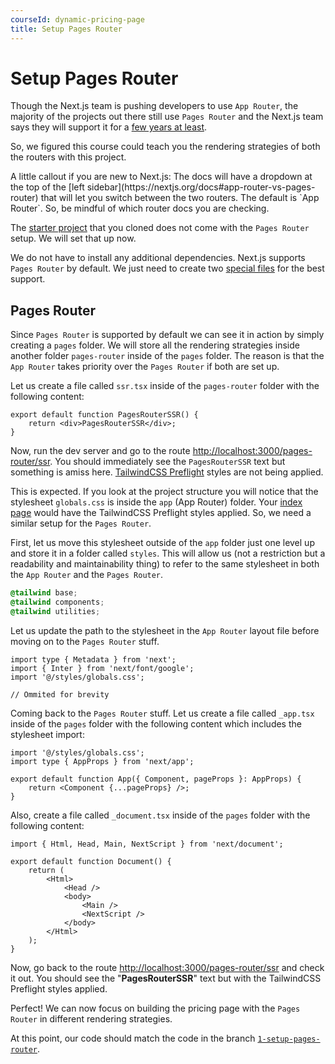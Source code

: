 ```yaml
---
courseId: dynamic-pricing-page
title: Setup Pages Router
---
```



# Setup Pages Router

Though the Next.js team is pushing developers to use `App Router`, the majority of the projects out there still use `Pages Router` and the Next.js team says they will support it for a [few years at least](https://github.com/vercel/next.js/discussions/56655).

So, we figured this course could teach you the rendering strategies of both the routers with this project.

<Callout type='warn'>
	A little callout if you are new to Next.js: The docs will have a dropdown at
	the top of the [left
	sidebar](https://nextjs.org/docs#app-router-vs-pages-router) that will let you
	switch between the two routers. The default is `App Router`. So, be mindful of
	which router docs you are checking.
</Callout>

The [starter project](https://github.com/Frontend-Hire/dynamic-pricing-page-next) that you cloned does not come with the `Pages Router` setup. We will set that up now.

We do not have to install any additional dependencies. Next.js supports `Pages Router` by default. We just need to create two [special files](https://nextjs.org/docs/getting-started/project-structure#special-files) for the best support.

## Pages Router

Since `Pages Router` is supported by default we can see it in action by simply creating a `pages` folder. We will store all the rendering strategies inside another folder `pages-router` inside of the `pages` folder. The reason is that the `App Router` takes priority over the `Pages Router` if both are set up.

Let us create a file called `ssr.tsx` inside of the `pages-router` folder with the following content:

```tsx title="src/pages/pages-router/ssr.tsx" {1-3}
export default function PagesRouterSSR() {
	return <div>PagesRouterSSR</div>;
}
```

Now, run the dev server and go to the route [http://localhost:3000/pages-router/ssr](http://localhost:3000/pages-router/ssr). You should immediately see the `PagesRouterSSR` text but something is amiss here. [TailwindCSS Preflight](https://tailwindcss.com/docs/preflight) styles are not being applied.

This is expected. If you look at the project structure you will notice that the stylesheet `globals.css` is inside the `app` (App Router) folder. Your [index page](http://localhost:3000/) would have the TailwindCSS Preflight styles applied. So, we need a similar setup for the `Pages Router`.

First, let us move this stylesheet outside of the `app` folder just one level up and store it in a folder called `styles`. This will allow us (not a restriction but a readability and maintainability thing) to refer to the same stylesheet in both the `App Router` and the `Pages Router`.

```css title="src/styles/globals.css" {1-3}
@tailwind base;
@tailwind components;
@tailwind utilities;
```

Let us update the path to the stylesheet in the `App Router` layout file before moving on to the `Pages Router` stuff.

```tsx title="src/app/layout.tsx" {3}
import type { Metadata } from 'next';
import { Inter } from 'next/font/google';
import '@/styles/globals.css';

// Ommited for brevity
```

Coming back to the `Pages Router` stuff. Let us create a file called `_app.tsx` inside of the `pages` folder with the following content which includes the stylesheet import:

```tsx title="src/pages/_app.tsx" {1-6}
import '@/styles/globals.css';
import type { AppProps } from 'next/app';

export default function App({ Component, pageProps }: AppProps) {
	return <Component {...pageProps} />;
}
```

Also, create a file called `_document.tsx` inside of the `pages` folder with the following content:

```tsx title="src/pages/_document.tsx" {1-13}
import { Html, Head, Main, NextScript } from 'next/document';

export default function Document() {
	return (
		<Html>
			<Head />
			<body>
				<Main />
				<NextScript />
			</body>
		</Html>
	);
}
```

Now, go back to the route [http://localhost:3000/pages-router/ssr](http://localhost:3000/pages-router/ssr) and check it out. You should see the "**PagesRouterSSR**" text but with the TailwindCSS Preflight styles applied.

Perfect! We can now focus on building the pricing page with the `Pages Router` in different rendering strategies.

At this point, our code should match the code in the branch [`1-setup-pages-router`](https://github.com/Frontend-Hire/dynamic-pricing-page-next/tree/1-setup-pages-router).
